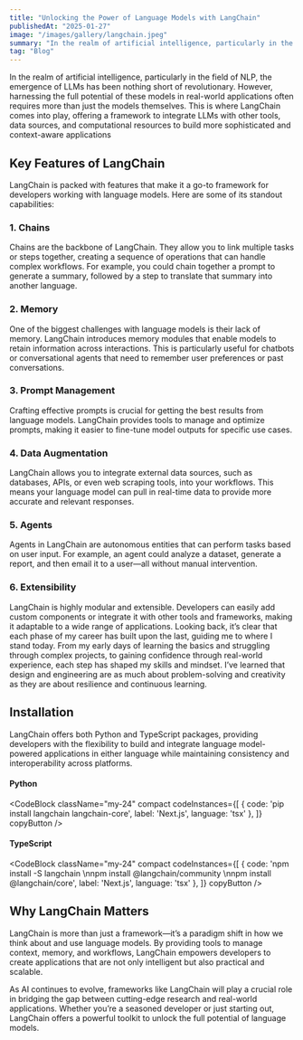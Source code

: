 ```yaml
---
title: "Unlocking the Power of Language Models with LangChain"
publishedAt: "2025-01-27"
image: "/images/gallery/langchain.jpeg"
summary: "In the realm of artificial intelligence, particularly in the field of NLP, the emergence of LLMs has been nothing short of revolutionary."
tag: "Blog"
---
```


In the realm of artificial intelligence, particularly in the field of NLP, the emergence of LLMs has been nothing short of revolutionary. However, harnessing the full potential of these models in real-world applications often requires more than just the models themselves. This is where LangChain comes into play, offering a framework to integrate LLMs with other tools, data sources, and computational resources to build more sophisticated and context-aware applications
## Key Features of LangChain

LangChain is packed with features that make it a go-to framework for developers working with language models. Here are some of its standout capabilities:

### 1. Chains
Chains are the backbone of LangChain. They allow you to link multiple tasks or steps together, creating a sequence of operations that can handle complex workflows. For example, you could chain together a prompt to generate a summary, followed by a step to translate that summary into another language.

### 2. Memory
One of the biggest challenges with language models is their lack of memory. LangChain introduces memory modules that enable models to retain information across interactions. This is particularly useful for chatbots or conversational agents that need to remember user preferences or past conversations.

### 3. Prompt Management
Crafting effective prompts is crucial for getting the best results from language models. LangChain provides tools to manage and optimize prompts, making it easier to fine-tune model outputs for specific use cases.

### 4. Data Augmentation
LangChain allows you to integrate external data sources, such as databases, APIs, or even web scraping tools, into your workflows. This means your language model can pull in real-time data to provide more accurate and relevant responses.

### 5. Agents
Agents in LangChain are autonomous entities that can perform tasks based on user input. For example, an agent could analyze a dataset, generate a report, and then email it to a user—all without manual intervention.

### 6. Extensibility
LangChain is highly modular and extensible. Developers can easily add custom components or integrate it with other tools and frameworks, making it adaptable to a wide range of applications.
Looking back, it’s clear that each phase of my career has built upon the last, guiding me to where I stand today. From my early days of learning the basics and struggling through complex projects, to gaining confidence through real-world experience, each step has shaped my skills and mindset. I’ve learned that design and engineering are as much about problem-solving and creativity as they are about resilience and continuous learning.

## Installation
LangChain offers both Python and TypeScript packages, providing developers with the flexibility to build and integrate language model-powered applications in either language while maintaining consistency and interoperability across platforms.

#### Python
<CodeBlock className="my-24"
    compact
    codeInstances={[
        {
            code: 'pip install langchain langchain-core',
            label: 'Next.js',
            language: 'tsx'
        },
    ]}
    copyButton
/>

#### TypeScript
<CodeBlock className="my-24"
    compact
    codeInstances={[
        {
            code: 'npm install -S langchain \nnpm install @langchain/community \nnpm install @langchain/core',
            label: 'Next.js',
            language: 'tsx'
        },
    ]}
    copyButton
/>


## Why LangChain Matters
LangChain is more than just a framework—it’s a paradigm shift in how we think about and use language models. By providing tools to manage context, memory, and workflows, LangChain empowers developers to create applications that are not only intelligent but also practical and scalable.

As AI continues to evolve, frameworks like LangChain will play a crucial role in bridging the gap between cutting-edge research and real-world applications. Whether you’re a seasoned developer or just starting out, LangChain offers a powerful toolkit to unlock the full potential of language models.